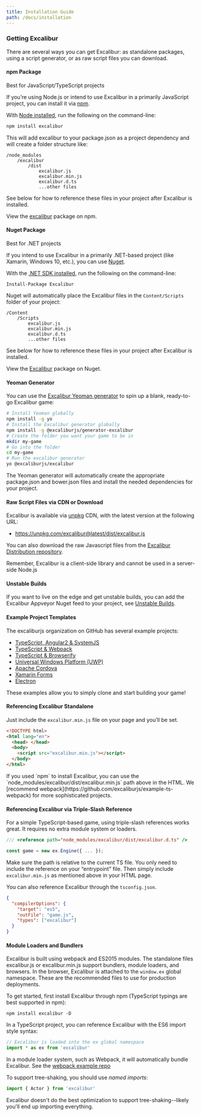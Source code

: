 ```yaml
---
title: Installation Guide
path: /docs/installation
---
```


### Getting Excalibur

There are several ways you can get Excalibur: as standalone packages, using a script generator, or as raw script files you can download.

#### npm Package

<docs-note>Best for JavaScript/TypeScript projects</docs-note>

If you’re using Node.js or intend to use Excalibur in a primarily JavaScript project, you can install it via [npm](https://docs.npmjs.com/getting-started/what-is-npm).

With [Node installed](https://nodejs.org/en/download/), run the following on the command-line:

```bash
npm install excalibur
```

This will add excalibur to your package.json as a project dependency and will create a folder structure like:

```
/node_modules
    /excalibur
        /dist
            excalibur.js
            excalibur.min.js
            excalibur.d.ts
            ...other files
```

See below for how to reference these files in your project after Excalibur is installed.

View the [excalibur](https://www.npmjs.com/package/excalibur) package on npm.

#### Nuget Package

<docs-note>Best for .NET projects</docs-note>

If you intend to use Excalibur in a primarily .NET-based project (like Xamarin, Windows 10, etc.), you can use [Nuget](https://www.nuget.org/).

With the [.NET SDK installed](https://docs.microsoft.com/en-us/dotnet/framework/install/), run the following on the command-line:

    Install-Package Excalibur

Nuget will automatically place the Excalibur files in the `Content/Scripts` folder of your project:

```
/Content
    /Scripts
        excalibur.js
        excalibur.min.js
        excalibur.d.ts
        ...other files
```

See below for how to reference these files in your project after Excalibur is installed.

View the [Excalibur](https://www.nuget.org/packages/Excalibur/) package on Nuget.

#### Yeoman Generator

You can use the [Excalibur Yeoman generator](https://github.com/excaliburjs/generator-excalibur) to spin up a blank, ready-to-go Excalibur game:

```bash
# Install Yeoman globally
npm install -g yo
# Install the Excalibur generator globally
npm install -g @excaliburjs/generator-excalibur
# Create the folder you want your game to be in
mkdir my-game
# Go into the folder
cd my-game
# Run the excalibur generator
yo @excaliburjs/excalibur
```

The Yeoman generator will automatically create the appropriate package.json and bower.json files and install the needed dependencies for your project.

#### Raw Script Files via CDN or Download

Excalibur is available via [unpkg](https://unpkg.com/) CDN, with the latest version at the following URL:

- https://unpkg.com/excalibur@latest/dist/excalibur.js

You can also download the raw Javascript files from the [Excalibur Distribution repository](https://github.com/excaliburjs/excalibur-dist/releases).

<docs-note>
  Remember, Excalibur is a client-side library and cannot be used in a server-side Node.js
</docs-note>

#### Unstable Builds

If you want to live on the edge and get unstable builds, you can add the Excalibur Appveyor Nuget feed to your project, see [Unstable Builds](https://excaliburjs.com/docs/api/edge/?no-cache=1).

#### Example Project Templates

The excaliburjs organization on GitHub has several example projects:

- [TypeScript, Angular2 & SystemJS](https://github.com/excaliburjs/example-ts-angular2)
- [TypeScript & Webpack][example-webpack]
- [TypeScript & Browserify](https://github.com/excaliburjs/example-ts-browserify)
- [Universal Windows Platform (UWP)](https://github.com/excaliburjs/example-uwp)
- [Apache Cordova](https://github.com/excaliburjs/example-cordova)
- [Xamarin Forms](https://github.com/excaliburjs/example-xamarin)
- [Electron](https://github.com/excaliburjs/example-electron)

These examples allow you to simply clone and start building your game!

#### Referencing Excalibur Standalone

Just include the `excalibur.min.js` file on your page and you’ll be set.

```html
<!DOCTYPE html>
<html lang="en">
  <head> </head>
  <body>
    <script src="excalibur.min.js"></script>
  </body>
</html>
```

<docs-note>
If you used `npm` to install Excalibur, you can use the `node_modules/excalibur/dist/excalibur.min.js` path above in the HTML. We [recommend webpack](https://github.com/excaliburjs/example-ts-webpack) for more sophisticated projects.
</docs-note>

#### Referencing Excalibur via Triple-Slash Reference

For a simple TypeScript-based game, using triple-slash references works great. It requires no extra module system or loaders.

```js
/// <reference path="node_modules/excalibur/dist/excalibur.d.ts" />

const game = new ex.Engine({ ... });
```

Make sure the path is relative to the current TS file. You only need to include the reference on your “entrypoint” file. Then simply include `excalibur.min.js` as mentioned above in your HTML page.

You can also reference Excalibur through the `tsconfig.json`.

```json
{
  "compilerOptions": {
    "target": "es5",
    "outFile": "game.js",
    "types": ["excalibur"]
  }
}
```

#### Module Loaders and Bundlers

Excalibur is built using webpack and ES2015 modules. The standalone files excalibur.js or excalibur.min.js support bundlers, module loaders, and browsers. In the browser, Excalibur is attached to the `window.ex` global namespace. These are the recommended files to use for production deployments.

To get started, first install Excalibur through npm (TypeScript typings are best supported in npm):

    npm install excalibur -D

In a TypeScript project, you can reference Excalibur with the ES6 import style syntax:

```js
// Excalibur is loaded into the ex global namespace
import * as ex from 'excalibur'
```

In a module loader system, such as Webpack, it will automatically bundle Excalibur. See the [webpack example repo][example-webpack]

To support tree-shaking, you should use _named imports_:

```js
import { Actor } from 'excalibur'
```

<docs-note variant="warning">
Excalibur doesn't do the best optimization to support tree-shaking--likely you'll end up importing everything.
</docs-note>

[example-webpack]: https://github.com/excaliburjs/example-ts-webpack
